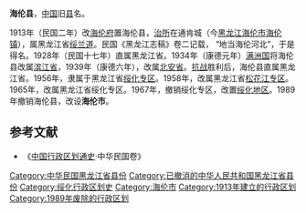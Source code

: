 '''海伦县'''，[[中国|中国]]旧[[县|县]]名。

1913年（民国二年）改[[海伦府|海伦府]]置海伦县，[[治所|治所]]在通肯城（今[[黑龙江|黑龙江]][[海伦市|海伦市]][[海伦镇|海伦镇]]），属黑龙江省[[绥兰道|绥兰道]]。民国《黑龙江志稿》卷二记载， “地当海伦河北”，于是得名。1928年（民国十七年）直属黑龙江省。1934年（康德元年）[[满洲国|满洲国]]将海伦县改属[[滨江省|滨江省]]，1939年（康德六年），改属[[北安省|北安省]]。[[抗战|抗战]]胜利后，海伦县直属黑龙江省。1956年，隶属于黑龙江省[[绥化专区|绥化专区]]。1958年，改属黑龙江省[[松花江专区|松花江专区]]。1965年，改属黑龙江省绥化专区。1967年，撤销绥化专区，改置[[绥化地区|绥化地区]]。1989年撤销海伦县，改设'''海伦市'''。

==参考文献==
*《[[中国行政区划通史|中国行政区划通史]]·中华民国卷》

{{中華民國黑龍江省行政區劃}}
{{黑龙江行政区划小作品}}
[[Category:中华民国黑龙江省县份|Category:中华民国黑龙江省县份]]
[[Category:已撤消的中华人民共和国黑龙江省县份|Category:已撤消的中华人民共和国黑龙江省县份]]
[[Category:绥化行政区划史|Category:绥化行政区划史]]
[[Category:海伦市|Category:海伦市]]
[[Category:1913年建立的行政区划|Category:1913年建立的行政区划]]
[[Category:1989年废除的行政区划|Category:1989年废除的行政区划]]